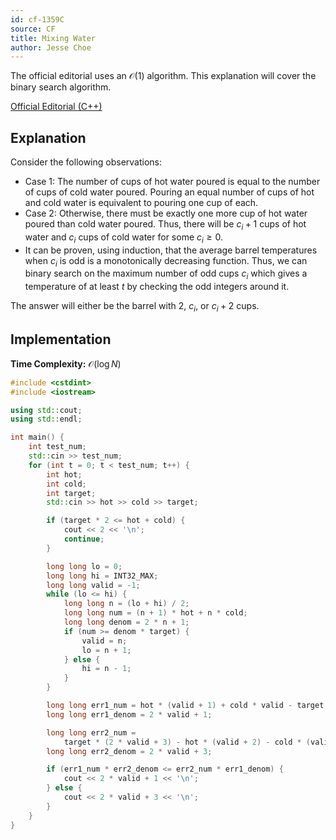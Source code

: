 ```yaml
---
id: cf-1359C
source: CF
title: Mixing Water
author: Jesse Choe
---
```


The official editorial uses an $\mathcal{O}(1)$ algorithm.
This explanation will cover the binary search algorithm.

[Official Editorial (C++)](https://codeforces.com/blog/entry/78116)

## Explanation

Consider the following observations:

- Case 1: The number of cups of hot water poured is equal to the number of cups of cold water poured. Pouring an equal number of cups of hot and cold water is equivalent to pouring one cup of each.
- Case 2: Otherwise, there must be exactly one more cup of hot water poured than cold water poured. Thus, there will be $c_i + 1$ cups of hot water and $c_i$ cups of cold water for some $c_i \geq 0$.
- It can be proven, using induction, that the average barrel temperatures when $c_i$ is odd is a monotonically decreasing function. Thus, we can binary search on the maximum number of odd cups $c_i$ which gives a temperature of at least $t$ by checking the odd integers around it.

The answer will either be the barrel with $2$, $c_i$, or $c_i + 2$ cups.

## Implementation

**Time Complexity:** $\mathcal{O}(\log N)$

<LanguageSection>
<CPPSection>

```cpp
#include <cstdint>
#include <iostream>

using std::cout;
using std::endl;

int main() {
	int test_num;
	std::cin >> test_num;
	for (int t = 0; t < test_num; t++) {
		int hot;
		int cold;
		int target;
		std::cin >> hot >> cold >> target;

		if (target * 2 <= hot + cold) {
			cout << 2 << '\n';
			continue;
		}

		long long lo = 0;
		long long hi = INT32_MAX;
		long long valid = -1;
		while (lo <= hi) {
			long long n = (lo + hi) / 2;
			long long num = (n + 1) * hot + n * cold;
			long long denom = 2 * n + 1;
			if (num >= denom * target) {
				valid = n;
				lo = n + 1;
			} else {
				hi = n - 1;
			}
		}

		long long err1_num = hot * (valid + 1) + cold * valid - target * (2 * valid + 1);
		long long err1_denom = 2 * valid + 1;

		long long err2_num =
			target * (2 * valid + 3) - hot * (valid + 2) - cold * (valid + 1);
		long long err2_denom = 2 * valid + 3;

		if (err1_num * err2_denom <= err2_num * err1_denom) {
			cout << 2 * valid + 1 << '\n';
		} else {
			cout << 2 * valid + 3 << '\n';
		}
	}
}
```

</CPPSection>
</LanguageSection>
